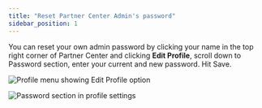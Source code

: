 ```yaml
---
title: "Reset Partner Center Admin's password"
sidebar_position: 1
---
```


You can reset your own admin password by clicking your name in the top right corner of Partner Center and clicking **Edit Profile**, scroll down to Password section, enter your current and new password. Hit Save.

![Profile menu showing Edit Profile option](./img/administration/my-team/reset-password-profile.jpg)

![Password section in profile settings](./img/administration/my-team/reset-password-section.jpg)